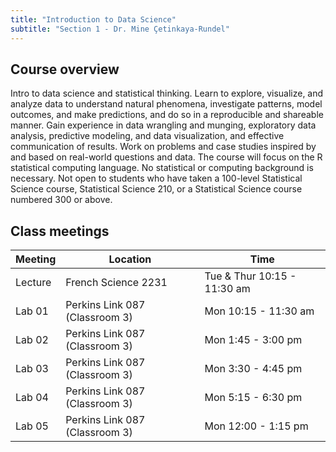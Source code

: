 ```yaml
---
title: "Introduction to Data Science"
subtitle: "Section 1 - Dr. Mine Çetinkaya-Rundel"
---
```


## Course overview

Intro to data science and statistical thinking.
Learn to explore, visualize, and analyze data to understand natural phenomena, investigate patterns, model outcomes, and make predictions, and do so in a reproducible and shareable manner.
Gain experience in data wrangling and munging, exploratory data analysis, predictive modeling, and data visualization, and effective communication of results.
Work on problems and case studies inspired by and based on real-world questions and data.
The course will focus on the R statistical computing language.
No statistical or computing background is necessary.
Not open to students who have taken a 100-level Statistical Science course, Statistical Science 210, or a Statistical Science course numbered 300 or above.

## Class meetings

| Meeting | Location                       | Time                        |
|---------|--------------------------------|-----------------------------|
| Lecture | French Science 2231            | Tue & Thur 10:15 - 11:30 am |
| Lab 01  | Perkins Link 087 (Classroom 3) | Mon 10:15 - 11:30 am        |
| Lab 02  | Perkins Link 087 (Classroom 3) | Mon 1:45 - 3:00 pm          |
| Lab 03  | Perkins Link 087 (Classroom 3) | Mon 3:30 - 4:45 pm          |
| Lab 04  | Perkins Link 087 (Classroom 3) | Mon 5:15 - 6:30 pm          |
| Lab 05  | Perkins Link 087 (Classroom 3) | Mon 12:00 - 1:15 pm         |
